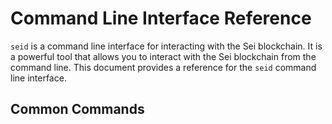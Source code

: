 
# Command Line Interface Reference

`seid` is a command line interface for interacting with the Sei blockchain. It
is a powerful tool that allows you to interact with the Sei blockchain from the
command line. This document provides a reference for the `seid` command line
interface.

## Common Commands

<Cards>
  <Card arrow key="tx" title="seid tx [command]" href="/seid/tx" />
  <Card arrow key="query" title="seid query [command]" href="/seid/query" />
  <Card arrow key="keys" title="seid keys [command]" href="/seid/keys" />
</Cards>
